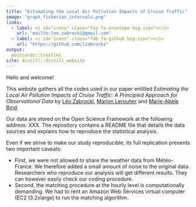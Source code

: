 ```yaml
---
title: "Estimating the Local Air Pollution Impacts of Cruise Traffic"
image: "graph_fisherian_intervals.png"
links:
  - label: <i id="icons" class="fas fa-envelope big-icon"></i>
    url: "mailto:leo.zabrocki@gmail.com"
  - label: <i id="icons" class="fab fa-github big-icon"></i>
    url: "https://github.com/lzabrocki"
output:
  postcards::trestles
site: distill::distill_website
---
```



Hello and welcome!

This website gathers all the codes used in our paper entitled *Estimating the Local Air Pollution Impacts of Cruise Traffic: A Principled Approach for Observational Data* by [Léo Zabrocki](https://lzabrocki.github.io/), [Marion Leroutier](https://marionleroutier.weebly.com/) and [Marie-Abèle Bind](https://biostatistics.massgeneral.org/faculty/marie-abele-bind-phd/).

Our data are stored on the Open Science Framework at the following address: XXX. The repository contains a README file that details the data sources and explains how to reproduce the statistical analysis.


Even if we strive to make our study reproducible, its full replication presents two important caveats:

* First, we were not allowed to share the weather data from Météo-France. We therefore added a small amount of noise to the original data. Researchers who reproduce our analysis will get different results. They can however easily check our coding procedure.
* Second, the matching procedure at the hourly level is computationally demanding. We had to rent an Amazon Web Services virtual computer (EC2 t3.2xlarge) to run the matching algorithm.

